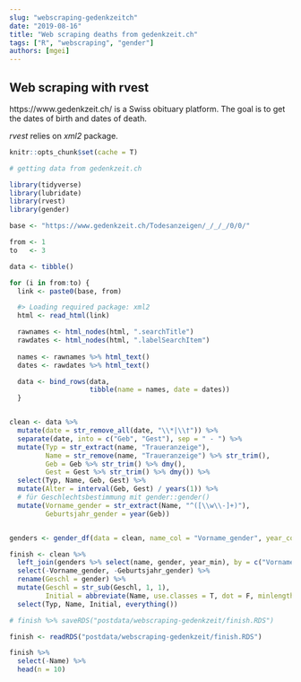 ```yaml
---
slug: "webscraping-gedenkzeitch"
date: "2019-08-16"
title: "Web scraping deaths from gedenkzeit.ch"
tags: ["R", "webscraping", "gender"]
authors: [mgei]
---
```


## Web scraping with rvest

https://www.gedenkzeit.ch/ is a Swiss obituary platform. The goal is to get the dates of birth and dates of death.

*rvest* relies on *xml2* package.

```r
knitr::opts_chunk$set(cache = T)
```

```r
# getting data from gedenkzeit.ch

library(tidyverse)
library(lubridate)
library(rvest)
library(gender)

```

```r

base <- "https://www.gedenkzeit.ch/Todesanzeigen/_/_/_/0/0/"

from <- 1
to   <- 3

data <- tibble()

for (i in from:to) {
  link <- paste0(base, from)

  #> Loading required package: xml2
  html <- read_html(link)

  rawnames <- html_nodes(html, ".searchTitle")
  rawdates <- html_nodes(html, ".labelSearchItem")
  
  names <- rawnames %>% html_text()
  dates <- rawdates %>% html_text()

  data <- bind_rows(data,
                    tibble(name = names, date = dates))
  }


clean <- data %>% 
  mutate(date = str_remove_all(date, "\\*|\\†")) %>% 
  separate(date, into = c("Geb", "Gest"), sep = " - ") %>% 
  mutate(Typ = str_extract(name, "Traueranzeige"),
         Name = str_remove(name, "Traueranzeige") %>% str_trim(),
         Geb = Geb %>% str_trim() %>% dmy(),
         Gest = Gest %>% str_trim() %>% dmy()) %>% 
  select(Typ, Name, Geb, Gest) %>% 
  mutate(Alter = interval(Geb, Gest) / years(1)) %>% 
  # für Geschlechtsbestimmung mit gender::gender()
  mutate(Vorname_gender = str_extract(Name, "^([\\w\\-]+)"),
         Geburtsjahr_gender = year(Geb))


genders <- gender_df(data = clean, name_col = "Vorname_gender", year_col = "Geburtsjahr_gender")

finish <- clean %>% 
  left_join(genders %>% select(name, gender, year_min), by = c("Vorname_gender" = "name", "Geburtsjahr_gender" = "year_min")) %>% 
  select(-Vorname_gender, -Geburtsjahr_gender) %>% 
  rename(Geschl = gender) %>% 
  mutate(Geschl = str_sub(Geschl, 1, 1),
         Initial = abbreviate(Name, use.classes = T, dot = F, minlength = 2, named = F)) %>% 
  select(Typ, Name, Initial, everything())
```

```r
# finish %>% saveRDS("postdata/webscraping-gedenkzeit/finish.RDS")

finish <- readRDS("postdata/webscraping-gedenkzeit/finish.RDS")
```

```r
finish %>% 
  select(-Name) %>% 
  head(n = 10)
```